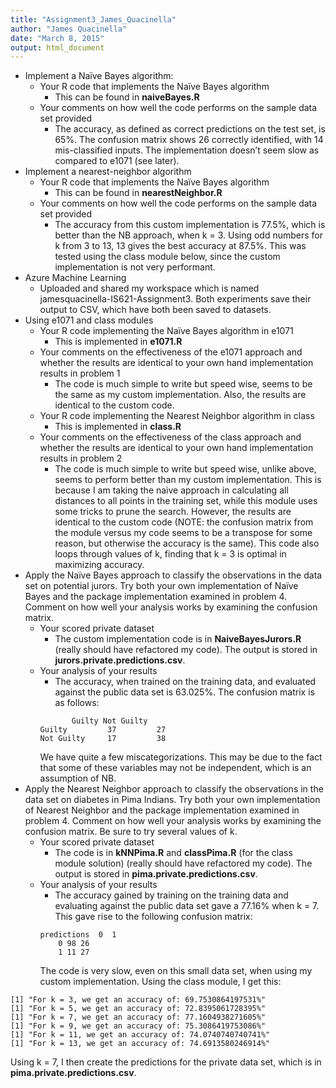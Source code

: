 ```yaml
---
title: "Assignment3_James_Quacinella"
author: "James Quacinella"
date: "March 8, 2015"
output: html_document
---
```


  - Implement a Naïve Bayes algorithm:
    * Your R code that implements the Naïve Bayes algorithm
        * This can be found in **naiveBayes.R**
    * Your comments on how well the code performs on the sample data set provided
        * The accuracy, as defined as correct predictions on the test set, is 65%. The confusion matrix shows 26 correctly identified, with 14 mis-classified inputs. The implementation doesn't seem slow as compared to e1071 (see later).

  - Implement a nearest-neighbor algorithm
    * Your R code that implements the Naïve Bayes algorithm
        * This can be found in **nearestNeighbor.R**
    * Your comments on how well the code performs on the sample data set provided
        * The accuracy from this custom implementation is 77.5%, which is better than the NB approach, when k = 3. Using odd numbers for k from 3 to 13, 13 gives the best accuracy at 87.5%. This was tested using the class module below, since the custom implementation is not very performant.
  
  - Azure Machine Learning
    * Uploaded and shared my workspace which is named jamesquacinella-IS621-Assignment3. Both experiments save their output to CSV, which have both been saved to datasets.
  
  - Using e1071 and class modules 
    * Your R code implementing the Naïve Bayes algorithm in e1071
        * This is implemented in **e1071.R**
    * Your comments on the effectiveness of the e1071 approach and whether the results are
identical to your own hand implementation results in problem 1
        * The code is much simple to write but speed wise, seems to be the same as my custom implementation. Also, the results are identical to the custom code.
    * Your R code implementing the Nearest Neighbor algorithm in class
        * This is implemented in **class.R**
    * Your comments on the effectiveness of the class approach and whether the results are
identical to your own hand implementation results in problem 2
        * The code is much simple to write but speed wise, unlike above, seems to perform better than my custom implementation. This is because I am taking the naive approach in calculating all distances to all points in the training set, while this module uses some tricks to prune the search. However, the results are identical to the custom code (NOTE: the confusion matrix from the module versus my code seems to be a transpose for some reason, but otherwise the accuracy is the same). This code also loops through values of k, finding that k = 3 is optimal in maximizing accuracy.

  - Apply the Naïve Bayes approach to classify the observations in the data set on potential jurors. Try both your own implementation of Naïve Bayes and the package implementation examined in problem 4. Comment on how well your analysis works by examining the confusion matrix.
    * Your scored private dataset
        * The custom implementation code is in **NaiveBayesJurors.R** (really should have refactored my code). The output is stored in **jurors.private.predictions.csv**.
    * Your analysis of your results
        * The accuracy, when trained on the training data, and evaluated against the public data set is 63.025%. The confusion matrix is as follows:
```
             Guilty Not Guilty
  Guilty         37         27
  Not Guilty     17         38
```
We have quite a few miscategorizations. This may be due to the fact that some of these variables may not be independent, which is an assumption of NB.

  - Apply the Nearest Neighbor approach to classify the observations in the data set on diabetes in Pima Indians. Try both your own implementation of Nearest Neighbor and the package implementation examined in problem 4. Comment on how well your analysis works by examining the confusion matrix. Be sure to try several values of k.
    * Your scored private dataset
        * The code is in **kNNPima.R** and **classPima.R** (for the class module solution) (really should have refactored my code). The output is stored in **pima.private.predictions.csv**.
    * Your analysis of your results
        * The accuracy gained by training on the training data and evaluating against the public data set gave a 77.16% when k = 7. This gave rise to the following confusion matrix:
```
predictions  0  1
          0 98 26
          1 11 27
```
The code is very slow, even on this small data set, when using my custom implementation. Using the class module, I get this:

```
[1] "For k = 3, we get an accuracy of: 69.7530864197531%"
[1] "For k = 5, we get an accuracy of: 72.8395061728395%"
[1] "For k = 7, we get an accuracy of: 77.1604938271605%"
[1] "For k = 9, we get an accuracy of: 75.3086419753086%"
[1] "For k = 11, we get an accuracy of: 74.0740740740741%"
[1] "For k = 13, we get an accuracy of: 74.6913580246914%"
```

Using k = 7, I then create the predictions for the private data set, which is in **pima.private.predictions.csv**.